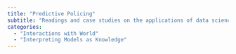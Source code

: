 ```yaml
---
title: "Predictive Policing"
subtitle: "Readings and case studies on the applications of data science in predictive policing and the ethical implications of using statistical models to perform predictive policing."
categories: 
  - "Interactions with World"
  - "Interpreting Models as Knowledge"
---
```

